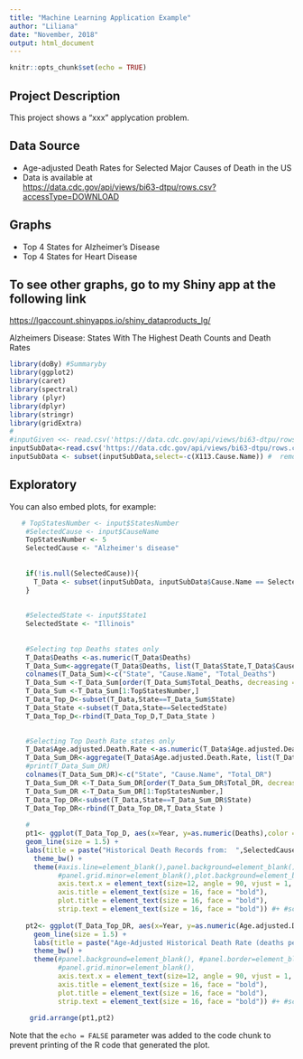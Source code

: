 ---
title: "Machine Learning Application Example"
author: "Liliana"
date: "November, 2018"
output: html_document
---

```{r setup, include=FALSE}
knitr::opts_chunk$set(echo = TRUE)
```

## Project Description
This project shows a "xxx" applycation problem. 

## Data Source
- Age-adjusted Death Rates for Selected Major Causes of Death in the US
- Data is available  at  
<https://data.cdc.gov/api/views/bi63-dtpu/rows.csv?accessType=DOWNLOAD>

## Graphs
- Top 4 States for Alzheimer's Disease
- Top 4 States for Heart Disease

## To see other graphs, go to my Shiny app at the following link
<https://lgaccount.shinyapps.io/shiny_dataproducts_lg/>

Alzheimers Disease: States With The Highest Death Counts and Death Rates 

```{r quiz,echo=FALSE, message=FALSE, warning=FALSE}
library(doBy) #Summaryby
library(ggplot2)
library(caret)
library(spectral)
library (plyr)
library(dplyr)
library(stringr)
library(gridExtra)
#
#inputGiven <<- read.csv('https://data.cdc.gov/api/views/bi63-dtpu/rows.csv?accessType=DOWNLOAD', header=TRUE, sep=",")
inputSubData<-read.csv('https://data.cdc.gov/api/views/bi63-dtpu/rows.csv?accessType=DOWNLOAD', header=TRUE, sep=",")
inputSubData <- subset(inputSubData,select=-c(X113.Cause.Name)) #  removing uneeded columns

```

## Exploratory

You can also embed plots, for example:

```{r exploratory, echo=FALSE}

   # TopStatesNumber <- input$StatesNumber
    #SelectedCause <- input$CauseName
    TopStatesNumber <- 5
    SelectedCause <- "Alzheimer's disease"
    
    
    if(!is.null(SelectedCause)){
      T_Data <- subset(inputSubData, inputSubData$Cause.Name == SelectedCause  & inputSubData$State != "United States")
    }
    
    
    #SelectedState <- input$State1
    SelectedState <- "Illinois"
 
    
    #Selecting top Deaths states only
    T_Data$Deaths <-as.numeric(T_Data$Deaths)
    T_Data_Sum<-aggregate(T_Data$Deaths, list(T_Data$State,T_Data$Cause.Name), sum, na.rm=TRUE) # 
    colnames(T_Data_Sum)<-c("State", "Cause.Name", "Total_Deaths")
    T_Data_Sum <-T_Data_Sum[order(T_Data_Sum$Total_Deaths, decreasing = TRUE),]
    T_Data_Sum <-T_Data_Sum[1:TopStatesNumber,]
    T_Data_Top_D<-subset(T_Data,State==T_Data_Sum$State)
    T_Data_State <-subset(T_Data,State==SelectedState)
    T_Data_Top_D<-rbind(T_Data_Top_D,T_Data_State )

    
    #Selecting Top Death Rate states only
    T_Data$Age.adjusted.Death.Rate <-as.numeric(T_Data$Age.adjusted.Death.Rate)
    T_Data_Sum_DR<-aggregate(T_Data$Age.adjusted.Death.Rate, list(T_Data$State,T_Data$Cause.Name), sum, na.rm=TRUE) # 
    #print(T_Data_Sum_DR)
    colnames(T_Data_Sum_DR)<-c("State", "Cause.Name", "Total_DR")
    T_Data_Sum_DR <-T_Data_Sum_DR[order(T_Data_Sum_DR$Total_DR, decreasing = TRUE),]
    T_Data_Sum_DR <-T_Data_Sum_DR[1:TopStatesNumber,]
    T_Data_Top_DR<-subset(T_Data,State==T_Data_Sum_DR$State)
    T_Data_Top_DR<-rbind(T_Data_Top_DR,T_Data_State )
    
    #
    pt1<- ggplot(T_Data_Top_D, aes(x=Year, y=as.numeric(Deaths),color = State, group = State)) + #linetype = Type, 
    geom_line(size = 1.5) +
    labs(title = paste("Historical Death Records from:  ",SelectedCause  , ",  Comparing the State of: ", SelectedState, "with Top-",TopStatesNumber, " States"), x="Year", y="Deaths count")+
      theme_bw() + 
      theme(#axis.line=element_blank(),panel.background=element_blank(),# panel.border=element_blank(), panel.grid.major=element_blank(),
            #panel.grid.minor=element_blank(),plot.background=element_blank(),
            axis.text.x = element_text(size=12, angle = 90, vjust = 1, color = "black", face = "bold"), axis.text.y = element_text(size=12, color = "black", face = "bold"),
            axis.title = element_text(size = 16, face = "bold"),
            plot.title = element_text(size = 16, face = "bold"),
            strip.text = element_text(size = 16, face = "bold")) #+ #scale_x_date() , ,legend.position="none"
    
    pt2<- ggplot(T_Data_Top_DR, aes(x=Year, y=as.numeric(Age.adjusted.Death.Rate),color = State, group = State)) + #linetype = Type, 
      geom_line(size = 1.5) +
      labs(title = paste("Age-Adjusted Historical Death Rate (deaths per 100,000) from:  ",SelectedCause  , ",  Comparing the State of: ", SelectedState, "with Top-",TopStatesNumber, " States"), x="Year", y="Death Rate")+
      theme_bw() + 
      theme(#panel.background=element_blank(), #panel.border=element_blank(), panel.grid.major=element_blank(),axis.line=element_blank(),plot.background=element_blank(),
            #panel.grid.minor=element_blank(),
            axis.text.x = element_text(size=12, angle = 90, vjust = 1, color = "black", face = "bold"), axis.text.y = element_text(size=12, color = "black", face = "bold"),
            axis.title = element_text(size = 16, face = "bold"),
            plot.title = element_text(size = 16, face = "bold"),
            strip.text = element_text(size = 16, face = "bold")) #+ #scale_x_date() , ,legend.position="none"
     
     grid.arrange(pt1,pt2)


```

Note that the `echo = FALSE` parameter was added to the code chunk to prevent printing of the R code that generated the plot.
